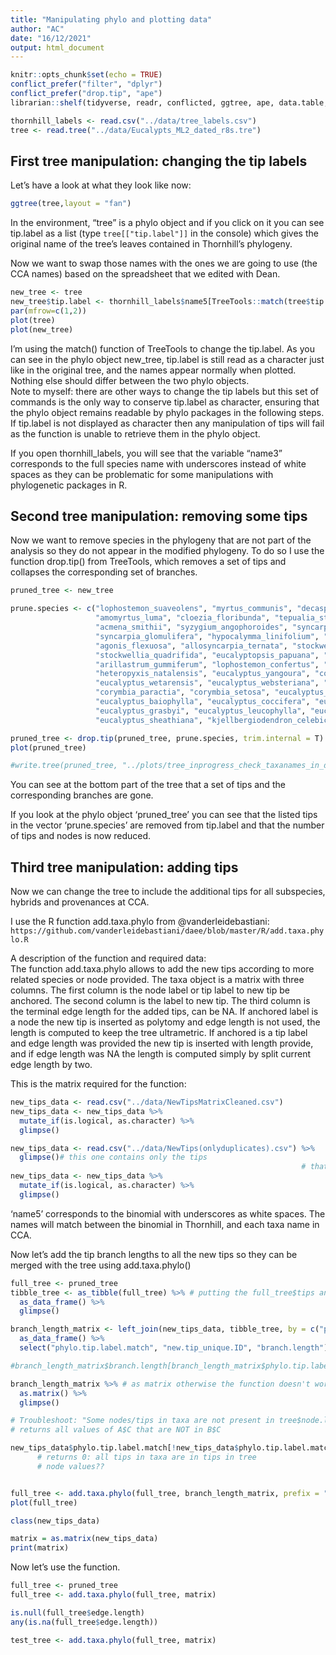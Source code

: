 ```yaml
---
title: "Manipulating phylo and plotting data"
author: "AC"
date: "16/12/2021"
output: html_document
---
```


```r
knitr::opts_chunk$set(echo = TRUE)
conflict_prefer("filter", "dplyr")
conflict_prefer("drop.tip", "ape")
librarian::shelf(tidyverse, readr, conflicted, ggtree, ape, data.table, phytools, TreeTools, tidytree, treeio, daee, DesiQuintans/desiderata)

```

```r
thornhill_labels <- read.csv("../data/tree_labels.csv")
tree <- read.tree("../data/Eucalypts_ML2_dated_r8s.tre")
```


## First tree manipulation: changing the tip labels

Let's have a look at what they look like now:
```r
ggtree(tree,layout = "fan")
```

In the environment, "tree" is a phylo object and if you click on it you can see tip.label as a list (type `tree[["tip.label"]]` in the console) which gives the original name of the tree's leaves contained in Thornhill's phylogeny.  

Now we want to swap those names with the ones we are going to use (the CCA names) based on the spreadsheet that we edited with Dean.  

```r
new_tree <- tree
new_tree$tip.label <- thornhill_labels$name5[TreeTools::match(tree$tip.label, thornhill_labels$original)]
par(mfrow=c(1,2))
plot(tree)
plot(new_tree)
```
I'm using the match() function of TreeTools to change the tip.label. As you can see in the phylo object new_tree, tip.label is still read as a character just like in the original tree, and the names appear normally when plotted. Nothing else should differ between the two phylo objects.  
Note to myself: there are other ways to change the tip labels but this set of commands is the only way to conserve tip.label as character, ensuring that the phylo object remains readable by phylo packages in the following steps. If tip.label is not displayed as character then any manipulation of tips will fail as the function is unable to retrieve them in the phylo object.  

If you open thornhill_labels, you will see that the variable "name3" corresponds to the full species name with underscores instead of white spaces as they can be problematic for some manipulations with phylogenetic packages in R.  

## Second tree manipulation: removing some tips

Now we want to remove species in the phylogeny that are not part of the analysis so they do not appear in the modified phylogeny. To do so I use the function drop.tip() from TreeTools, which removes a set of tips and collapses the corresponding set of branches.

```r
pruned_tree <- new_tree

prune.species <- c("lophostemon_suaveolens", "myrtus_communis", "decaspermum_humile",
                   "amomyrtus_luma", "cloezia_floribunda", "tepualia_stipularis",
                   "acmena_smithii", "syzygium_angophoroides", "syncarpia_hillii",
                   "syncarpia_glomulifera", "hypocalymma_linifolium", "kunzea_ericoides",
                   "agonis_flexuosa", "allosyncarpia_ternata", "stockwellia_quadrifida",
                   "stockwellia_quadrifida", "eucalyptopsis_papuana", "eucalyptopsis_alauda",
                   "arillastrum_gummiferum", "lophostemon_confertus", "kjellbergiodendron_celebicum",
                   "heteropyxis_natalensis", "eucalyptus_yangoura", "corymbia_novoguinensis",
                   "eucalyptus_wetarensis", "eucalyptus_websteriana", "eucalyptus_urophylla",
                   "corymbia_paractia", "corymbia_setosa", "eucalyptus_arachnaeae",
                   "eucalyptus_baiophylla", "eucalyptus_coccifera", "eucalyptus_glomericassis",
                   "eucalyptus_grasbyi", "eucalyptus_leucophylla", "eucalyptus_stockeri",
                   "eucalyptus_sheathiana", "kjellbergiodendron_celebicum", "lophostemon_confertus")

pruned_tree <- drop.tip(pruned_tree, prune.species, trim.internal = T)
plot(pruned_tree)

#write.tree(pruned_tree, "../plots/tree_inprogress_check_taxanames_in_double.tre")
```

You can see at the bottom part of the tree that a set of tips and the corresponding branches are gone.  

If you look at the phylo object 'pruned_tree' you can see that the listed tips in the vector 'prune.species' are removed from tip.label and that the number of tips and nodes is now reduced.  

## Third tree manipulation: adding tips

Now we can change the tree to include the additional tips for all subspecies, hybrids and provenances at CCA.

I use the R function add.taxa.phylo from @vanderleidebastiani:
    `https://github.com/vanderleidebastiani/daee/blob/master/R/add.taxa.phylo.R`
    
A description of the function and required data:  
The function add.taxa.phylo allows to add the new tips according to more related species or node provided. The taxa object is a matrix with three columns. The first column is the node label or tip label to new tip be anchored. The second column is the label to new tip. The third column is the terminal edge length for the added tips, can be NA. If anchored label is a node the new tip is inserted as polytomy and edge length is not used, the length is computed to keep the tree ultrametric. If anchored is a tip label and edge length was provided the new tip is inserted with length provide, and if edge length was NA the length is computed simply by split current edge length by two.

This is the matrix required for the function:

```r
new_tips_data <- read.csv("../data/NewTipsMatrixCleaned.csv")
new_tips_data <- new_tips_data %>%
  mutate_if(is.logical, as.character) %>%
  glimpse()

new_tips_data <- read.csv("../data/NewTips(onlyduplicates).csv") %>%
  glimpse()# this one contains only the tips
                                                                 # that will receive a modification
new_tips_data <- new_tips_data %>%
  mutate_if(is.logical, as.character) %>%
  glimpse()
```

'name5' corresponds to the binomial with underscores as white spaces.
The names will match between the binomial in Thornhill, and each taxa name in CCA.


Now let's add the tip branch lengths to all the new tips so they can be merged with the tree using add.taxa.phylo()
```r
full_tree <- pruned_tree
tibble_tree <- as_tibble(full_tree) %>% # putting the full_tree$tips and full_tree$branchlength to the right format to merge
  as_data_frame() %>%
  glimpse()

branch_length_matrix <- left_join(new_tips_data, tibble_tree, by = c("phylo.tip.label.match" = "label")) %>% # merging
  as_data_frame() %>%
  select("phylo.tip.label.match", "new.tip_unique.ID", "branch.length") # keeping only the important stuff

#branch_length_matrix$branch.length[branch_length_matrix$phylo.tip.label.match == "eucalyptus_baileyana"] <- 18.57541 # fixing a typo that I don't really understand why it happens during the merging

branch_length_matrix %>% # as matrix otherwise the function doesn't work
  as.matrix() %>%
  glimpse()

# Troubleshoot: "Some nodes/tips in taxa are not present in tree$node.label/tree$tip.label:"
# returns all values of A$C that are NOT in B$C

new_tips_data$phylo.tip.label.match[!new_tips_data$phylo.tip.label.match %in% tibble_tree$label]
      # returns 0: all tips in taxa are in tips in tree
      # node values??


full_tree <- add.taxa.phylo(full_tree, branch_length_matrix, prefix = "")
plot(full_tree)

```


```r
class(new_tips_data)

matrix = as.matrix(new_tips_data)
print(matrix)
```


Now let's use the function.

```r
full_tree <- pruned_tree
full_tree <- add.taxa.phylo(full_tree, matrix)

is.null(full_tree$edge.length)
any(is.na(full_tree$edge.length))

```

```r
test_tree <- add.taxa.phylo(full_tree, matrix)
```


